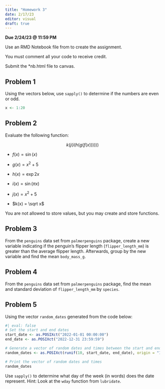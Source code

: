 ```yaml
---
title: "Homework 3"
date: 2/17/23
editor: visual
draft: true
---
```


**Due 2/24/23 \@ 11:59 PM**

Use an RMD Notebook file from to create the assignment.

You must comment all your code to receive credit.

Submit the \*nb.html file to canvas.

## Problem 1

Using the vectors below, use `sapply()` to determine if the numbers are even or odd.

```r
x <- 1:20
```

## Problem 2

Evaluate the following function:

$$
k(j(i(h(g(f(x))))))
$$

-   $f(x)=\sin(x)$

-   $g(x) = x^2 +5$

-   $h(x) = \exp{2x}$

-   $i(x) = \sin(\pi x)$

-   $j(x) = x^2 + 5$

-   $k(x) = \sqrt x$

You are not allowed to store values, but you may create and store functions.

## Problem 3

From the `penguins` data set from `palmerpenguins` package, create a new variable indicating if the penguin's flipper length (`flipper_length_mm`) is greater than the average flipper length. Afterwards, group by the new variable and find the mean `body_mass_g`.

## Problem 4

From the `penguins` data set from `palmerpenguins` package, find the mean and standard deviation of `flipper_length_mm` by `species`.

## Problem 5

Using the vector `random_dates` generated from the code below:

```r
#| eval: false
# Set the start and end dates
start_date <- as.POSIXct("2022-01-01 00:00:00")
end_date <- as.POSIXct("2022-12-31 23:59:59")

# Generate a vector of random dates and times between the start and end dates
random_dates <- as.POSIXct(runif(10, start_date, end_date), origin = "1970-01-01")

# Print the vector of random dates and times
random_dates

```

Use `sapply()` to determine what day of the week (in words) does the date represent. Hint: Look at the `wday` function from `lubridate`.

